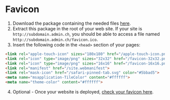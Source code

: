 
<Meta
  title="Foundations/Favicon"
/>

<a href="../../../../static/favicon_package_bds.zip"></a>

# Favicon
1.  Download the package containing the needed files <a href="./favicon_package_bds.zip" target="_blank">here</a>.
2.  Extract this package in the root of your web site. If your site is `http://subdomain.admin.ch`, you should be able to access a file named `http://subdomain.admin.ch/favicon.ico`.
3.  Insert the following code in the `<head>` section of your pages:
```html
<link rel="apple-touch-icon" sizes="180x180" href="/apple-touch-icon.png">
<link rel="icon" type="image/png" sizes="32x32" href="/favicon-32x32.png">
<link rel="icon" type="image/png" sizes="16x16" href="/favicon-16x16.png">
<link rel="manifest" href="/site.webmanifest">
<link rel="mask-icon" href="/safari-pinned-tab.svg" color="#5bbad5">
<meta name="msapplication-TileColor" content="#ffffff">
<meta name="theme-color" content="#ffffff">
```
4.  Optional - Once your website is deployed, [check your favicon here](https://realfavicongenerator.net/favicon_checker#.YoyjF3ZBwuU).
